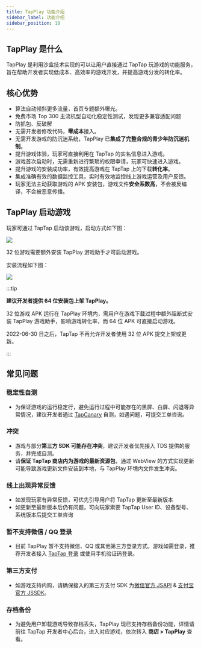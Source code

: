 ---
title: TapPlay 功能介绍
sidebar_label: 功能介绍
sidebar_position: 10
---

## TapPlay 是什么

TapPlay 是利用沙盒技术实现的可以让用户直接通过 TapTap 玩游戏的功能服务，旨在帮助开发者实现低成本、高效率的游戏开发，并提高游戏分发的转化率。

## 核心优势

- 算法自动倾斜更多流量，首页专题额外曝光。
- 免费市场 Top 300 主流机型自动化稳定性测试，发现更多兼容适配问题
- 防抓包、反破解
- 无需开发者修改代码，**零成本**接入。
- 无需开发游戏的防沉迷系统，TapPlay 已**集成了完整合规的青少年防沉迷机制**。
- 提升游戏体验，玩家可直接利用在 TapTap 的实名信息进入游戏。
- 游戏首次启动时，无需重新进行繁琐的权限申请，玩家可快速进入游戏。
- 提升游戏的安装成功率，有效提高游戏在 TapTap 上的下载**转化率**。
- 集成准确有效的数据监控工具，实时有效地监控线上游戏运营及用户反馈。
- 玩家无法主动获取游戏的 APK 安装包，游戏文件**安全系数高**，不会被反编译，不会被恶意传播。

## TapPlay 启动游戏

玩家可通过 TapTap 启动该游戏，启动方式如下图：

![](/img/tap-play/launch.png)

32 位游戏需要额外安装 TapPlay 游戏助手才可启动游戏。

安装流程如下图：

![](/img/tap-play/install.png)

:::tip

**建议开发者提供 64 位安装包上架 TapPlay。**

32 位游戏 APK 运行在 TapPlay 环境内，需用户在游戏下载过程中额外阻断式安装 TapPlay 游戏助手，影响游戏转化率，而 64 位 APK 可直接启动游戏。

2022-06-30 日之后，TapTap 不再允许开发者使用 32 位 APK 提交上架或更新。

:::

## 常见问题

### 稳定性自测

- 为保证游戏的运行稳定行，避免运行过程中可能存在的黑屏、白屏、闪退等异常情况，建议开发者通过 [TapCanary](https://www.taptap.cn/app/222711) 自测，如遇问题，可提交工单咨询。

### 冲突

- 游戏与部分**第三方 SDK 可能存在冲突**，建议开发者优先接入 TDS 提供的服务，并完成自测。
- 请**保证 TapTap 商店内为游戏的最新资源包**，通过 WebView 的方式实现更新可能导致游戏更新文件安装到本地，与 TapPlay 环境内文件发生冲突。

### 线上出现异常反馈

- 如发现玩家有异常反馈，可优先引导用户将 TapTap 更新至最新版本
- 如更新至最新版本后仍有问题，可向玩家索要 TapTap User ID、设备型号、系统版本后提交工单咨询

### 暂不支持微信 / QQ 登录

- 目前 TapPlay 暂不支持微信、QQ 或其他第三方登录方式。游戏如需登录，推荐开发者接入 [TapTap 登录](/sdk/taptap-login/features/) 或使用手机验证码登录。

### 第三方支付

- 如游戏支持内购，请确保接入的第三方支付 SDK 为[微信官方 JSAPI](https://pay.weixin.qq.com/wiki/doc/api/H5.php?chapter=15_1) & [支付宝官方 JSSDK](https://opendocs.alipay.com/open/203/105285)。

### 存档备份

- 为避免用户卸载游戏导致存档丢失，TapPlay 现已支持存档备份功能，详情请前往 TapTap 开发者中心后台，进入对应游戏，依次转入 **商店 > TapPlay** 查看。
